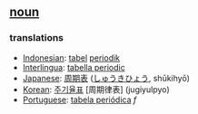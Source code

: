 == [[noun]] ==

=== translations ===
*[[Indonesian]]: [[tabel]] [[periodik]]
*[[Interlingua]]: [[tabella periodic]]
*[[Japanese]]: [[周期表]] ([[しゅうきひょう]], shūkihyō)
*[[Korean]]: [[주기율표]] [周期律表] (jugiyulpyo)
*[[Portuguese]]: [[tabela periódica]] ''f''